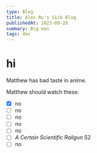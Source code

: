 ```yaml
---
type: Blog
title: Alex Ru's Sick Blog
publishedAt: 2023-09-20
summary: Big man
tags: dev
---
```


# hi
Matthew has bad taste in anime.

Matthew should watch these:
- [x] no
- [ ] no
- [ ] no
- [ ] no
- [ ] no
- [ ] *A Certain Scientific Railgun* S2
- [ ] no